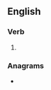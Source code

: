 ==English==

===Verb===
{{head|en|verb form}}

# {{en-past of|tar}}

===Anagrams===
* {{anagrams|en|R-rated|Trader|darter|dartre|retard|trader}}